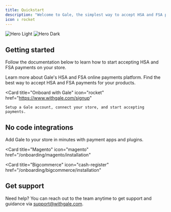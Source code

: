 ```yaml
---
title: Quickstart
description: "Welcome to Gale, the simplest way to accept HSA and FSA payments."
icon : rocket
---
```


<img
  className="block dark:hidden"
  src="/images/hero-main.png"
  alt="Hero Light"
/>
<img
  className="hidden dark:block"
  src="/images/hero-main.png"
  alt="Hero Dark"
/>

## Getting started 

Follow the documentation below to learn how to start accepting HSA and FSA payments on your store. 


<CardGroup cols={3}>
  <Card
    title="Overview"
    icon="store"
    href="/onboarding/overview"
  >
    Learn more about Gale's HSA and FSA online payments platform.
  </Card>
  <Card
    title="HSA/FSA payments"
    icon="cart-shopping"
    href="/onboarding/hsafsa"
  >
    Find the best way to accept HSA and FSA payments for your products.
  </Card>

  <Card
    title="Onboard with Gale"
    icon="rocket"
    href="https://www.withgale.com/signup"
  >
    Setup a Gale account, connect your store, and start accepting payments.
  </Card>
</CardGroup>



## No code integrations

Add Gale to your store in minutes with payment apps and plugins. 

<CardGroup cols={4}>
  <Card
    title="Shopify"
    icon="shopify"
    href="/onboarding/shopify/installation"
  >

  </Card>
  <Card
    title="Woocommerce"
    icon="wordpress"
    href="/onboarding/woocommerce/installation"
  >
   </Card>

  <Card
    title="Magento"
    icon="magento"
    href="/onboarding/magento/installation"
  >
   </Card>

   <Card
    title="Bigcommerce"
    icon="cash-register"
    href="/onboarding/bigcommerce/installation"
  >
    
  </Card>
</CardGroup>

## Get support

Need help? You can reach out to the team anytime to get support and guidance via support@withgale.com. 
